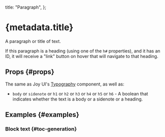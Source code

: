 
  title: "Paragraph",
};


# {metadata.title}

A paragraph or title of text.

If this paragraph is a heading (using one of the `h#` properties), and it has an ID, it will receive a "link" button on hover that will navigate to that heading.

## Props \{#props}

The same as Joy UI's [Typography](https://mui.com/joy-ui/react-button/) component, as well as:

- `body` or `sidenote` or `h1` or `h2` or `h3` or `h4` or `h5` or `h6` - A boolean that indicates whether the text is a body or a sidenote or a heading.

## Examples \{#examples}

### Block text \{#toc-generation}

<BlockTextExample />
